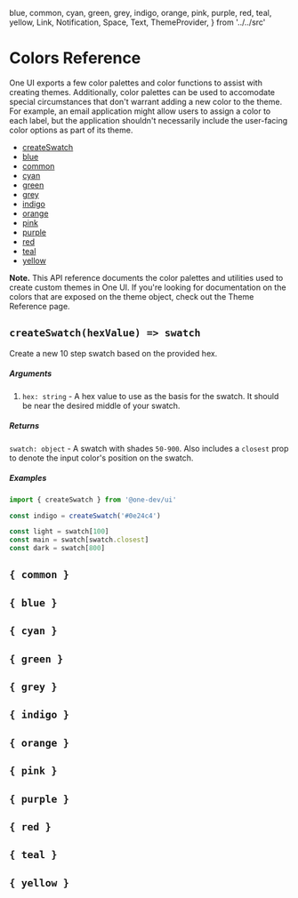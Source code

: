   blue,
  common, 
  cyan,
  green, 
  grey, 
  indigo, 
  orange,
  pink,
  purple,
  red, 
  teal,
  yellow,
  Link,
  Notification, 
  Space,
  Text, 
  ThemeProvider,
} from '../../src'

<Meta id='colors-reference' title='API Reference/Colors' />

# Colors Reference

One UI exports a few color palettes and color functions to assist with creating themes. Additionally, color palettes can be used to accomodate special circumstances that don't warrant adding a new color to the theme. For example, an email application might allow users to assign a color to each label, but the application shouldn't necessarily include the user-facing color options as part of its theme.

- [createSwatch](#createswatchhexvalue--swatch)
- [blue](#-blue-)
- [common](#-common-)
- [cyan](#-cyan-)
- [green](#-green-)
- [grey](#-grey-)
- [indigo](#-indigo-)
- [orange](#-orange-)
- [pink](#-pink-)
- [purple](#-purple-)
- [red](#-red-)
- [teal](#-teal-)
- [yellow](#-yellow-)

<ThemeProvider>
  <Notification>
    <Text>
      <b>Note.</b> This API reference documents the color palettes and utilities used to create custom themes in One UI. If you're looking for documentation on the colors that are exposed on the theme object, check out the <Link color='inherit' href='/?path=/story/theme-reference--page#colors'>Theme Reference</Link> page.
    </Text>
  </Notification>
  <Space height='lg' />
</ThemeProvider>

## `createSwatch(hexValue) => swatch`

Create a new 10 step swatch based on the provided hex.

##### Arguments

1. `hex: string` - A hex value to use as the basis for the swatch. It should be near the desired middle of your swatch.

##### Returns

`swatch: object` - A swatch with shades `50-900`. Also includes a `closest` prop to denote the input color's position on the swatch.

##### Examples

```javascript
import { createSwatch } from '@one-dev/ui'

const indigo = createSwatch('#0e24c4')

const light = swatch[100]
const main = swatch[swatch.closest]
const dark = swatch[800]
```

## `{ common }`

<ColorSwatch swatch={common} />

## `{ blue }`

<ColorSwatch swatch={blue} />

## `{ cyan }`

<ColorSwatch swatch={cyan} />

## `{ green }`

<ColorSwatch swatch={green} />

## `{ grey }`

<ColorSwatch swatch={grey} />

## `{ indigo }`

<ColorSwatch swatch={indigo} />

## `{ orange }`

<ColorSwatch swatch={orange} />

## `{ pink }`

<ColorSwatch swatch={pink} />

## `{ purple }`

<ColorSwatch swatch={purple} />

## `{ red }`

<ColorSwatch swatch={red} />

## `{ teal }`

<ColorSwatch swatch={teal} />

## `{ yellow }`

<ColorSwatch swatch={yellow} />